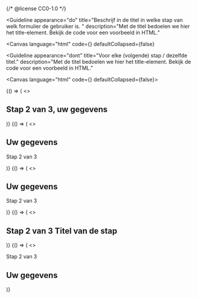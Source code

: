 {/* @license CC0-1.0 */}


<Guideline
  appearance="do"
  title="Beschrijf in de titel in welke stap van welk formulier de gebruiker is. "
  description="Met de titel bedoelen we hier het title-element. Bekijk de code voor een voorbeeld in HTML."
>
  <Canvas
    language="html"
    code={<title>Stap 2 van 3, uw gegevens - Gemeente voorbeeld</title>}
    defaultCollapsed={false}
  ></Canvas>
</Guideline>

<Guideline
  appearance="dont"
  title="Voor elke (volgende) stap / dezelfde titel."
  description="Met de titel bedoelen we hier het title-element. Bekijk de code voor een voorbeeld in HTML."
>
<Canvas language="html" code={<title>Contact opnemen - Gemeente voorbeeld</title>} defaultCollapsed={false}></Canvas>

</Guideline>

<Guideline appearance="do" title="Stap in het kopje van het formulier.">
  <Canvas language="html">
    {() => (
      <>
        <h2>Stap 2 van 3, uw gegevens</h2>
      </>
    )}
  </Canvas>
</Guideline>

<Guideline appearance="do" title="Stap onder het kopje van het formulier.">
  <Canvas language="html">
    {() => (
      <>
        <h2>Uw gegevens</h2>
        <p>Stap 2 van 3</p>
      </>
    )}
  </Canvas>
</Guideline>

<Guideline appearance="do" title="Stap onder het kopje van het formulier." description="Gebruik hgroup om het kopje en de stappen semantisch aan elkaar te koppelen.">
  <Canvas language="html">
    {() => (
      <>
        <hgroup>
          <h2>Uw gegevens</h2>
          <p>Stap 2 van 3</p>
        </hgroup>
      </>
    )}

  </Canvas>
</Guideline>

<Guideline appearance="do" title="De tekst van de stap opnemen in het kopje." description="En deze visueel op een andere regel plaatsen.">
  <Canvas language="html">
    {() => (
      <>
        <h2>
          <span class="progress-indicator">
            Stap 2 van 3
          </span>
          Titel van de stap
        </h2>
      </>
    )}

  </Canvas>
</Guideline>

<Guideline appearance="dont" title="In de HTML-code de stap boven het kopje van het formulier plaatsen.">
  <Canvas language="html">
    {() => (
      <>
        <p>Stap 2 van 3</p>
        <h2>Uw gegevens</h2>
      </>
    )}

  </Canvas>
</Guideline>
